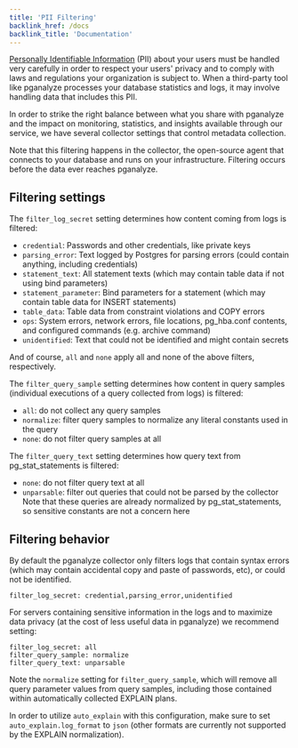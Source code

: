 ```yaml
---
title: 'PII Filtering'
backlink_href: /docs
backlink_title: 'Documentation'
---
```


[Personally Identifiable
Information](https://csrc.nist.gov/glossary/term/personally_identifiable_information)
(PII) about your users must be handled very carefully in order to respect your
users' privacy and to comply with laws and regulations your organization is
subject to. When a third-party tool like pganalyze processes your database
statistics and logs, it may involve handling data that includes this PII.

In order to strike the right balance between what you share with pganalyze and
the impact on monitoring, statistics, and insights available through our
service, we have several collector settings that control metadata collection.

Note that this filtering happens in the collector, the open-source agent that
connects to your database and runs on your infrastructure. Filtering occurs
before the data ever reaches pganalyze.


## Filtering settings

The `filter_log_secret` setting determines how content coming from logs is filtered:
 - `credential`: Passwords and other credentials, like private keys
 - `parsing_error`: Text logged by Postgres for parsing errors (could contain anything, including credentials)
 - `statement_text`: All statement texts (which may contain table data if not using bind parameters)
 - `statement_parameter`: Bind parameters for a statement (which may contain table data for INSERT statements)
 - `table_data`: Table data from constraint violations and COPY errors
 - `ops`: System errors, network errors, file locations, pg_hba.conf contents, and configured commands (e.g. archive command)
 - `unidentified`: Text that could not be identified and might contain secrets

And of course, `all` and `none` apply all and none of the above filters, respectively.

The `filter_query_sample` setting determines how content in query samples
(individual executions of a query collected from logs) is filtered:
 - `all`: do not collect any query samples
 - `normalize`: filter query samples to normalize any literal constants used in the query
 - `none`: do not filter query samples at all

The `filter_query_text` setting determines how query text from pg_stat_statements is filtered:
 - `none`: do not filter query text at all
 - `unparsable`: filter out queries that could not be parsed by the collector
Note that these queries are already normalized by pg_stat_statements, so sensitive constants are not a concern here


## Filtering behavior

By default the pganalyze collector only filters logs that contain syntax errors
(which may contain accidental copy and paste of passwords, etc), or could not be
identified.

```
filter_log_secret: credential,parsing_error,unidentified
```

For servers containing sensitive information in the logs and to maximize data
privacy (at the cost of less useful data in pganalyze) we recommend setting:

```
filter_log_secret: all
filter_query_sample: normalize
filter_query_text: unparsable
```

Note the `normalize` setting for `filter_query_sample`, which will remove all
query parameter values from query samples, including those contained within
automatically collected EXPLAIN plans.

In order to utilize `auto_explain` with this configuration, make sure to set
`auto_explain.log_format` to `json` (other formats are currently not supported
by the EXPLAIN normalization).
